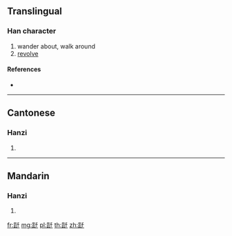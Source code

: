 {{character info/new}}
{{also|躚}}
==Translingual==

===Han character===
{{Han char|rn=157|rad=足|as=06|sn=13|four=|canj=RMYHJ}}

# wander about, walk around
# [[revolve]]

====References====
* {{Han ref|kx=1227.091|hdz=63702.140|uh=8DF9|ud=36345}}

----

==Cantonese==

===Hanzi===
{{yue-hanzi|jyut=|y=sin1|tra=躚}}

# {{defn|lang=yue|sort=足06}}

----

==Mandarin==

===Hanzi===
{{cmn-hanzi|tra=躚|pin=[[xiān]] ([[xian1]])|wg=hsien<sup>1</sup>}}

# {{defn|lang=cmn|sort=足06}}

[[fr:跹]]
[[mg:跹]]
[[pl:跹]]
[[th:跹]]
[[zh:跹]]